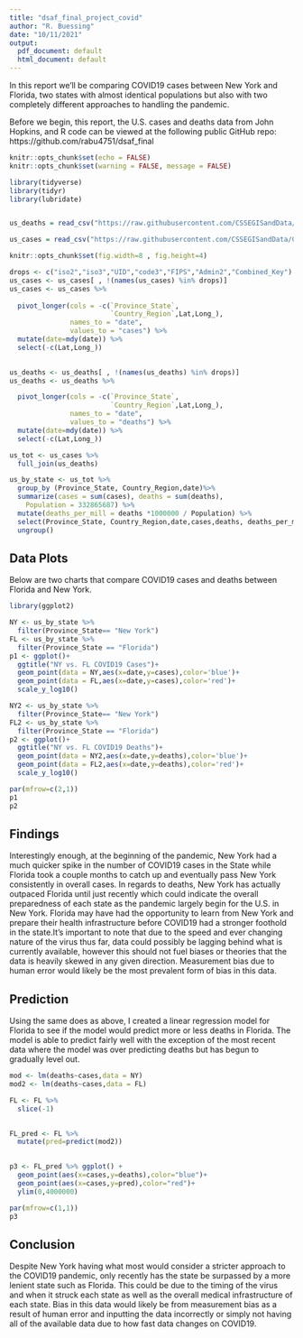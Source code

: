 ---
title: "dsaf_final_project_covid"
author: "R. Buessing"
date: "10/11/2021"
output:
  pdf_document: default
  html_document: default
---

In this report we'll be comparing COVID19 cases between New York and Florida, two states with almost identical populations but also with two completely different approaches to handling the pandemic. 

Before we begin, this report, the U.S. cases and deaths data from John Hopkins, and R code can be viewed at the following public GitHub repo: https://github.com/rabu4751/dsaf_final

```{r setup, include=FALSE}
knitr::opts_chunk$set(echo = FALSE)
knitr::opts_chunk$set(warning = FALSE, message = FALSE)
```


```{r load, include=FALSE}
library(tidyverse)
library(tidyr)
library(lubridate)


us_deaths = read_csv("https://raw.githubusercontent.com/CSSEGISandData/COVID-19/master/csse_covid_19_data/csse_covid_19_time_series/time_series_covid19_deaths_US.csv")

us_cases = read_csv("https://raw.githubusercontent.com/CSSEGISandData/COVID-19/master/csse_covid_19_data/csse_covid_19_time_series/time_series_covid19_confirmed_US.csv")

```

```{r plot_size, echo=FALSE,message=FALSE}
knitr::opts_chunk$set(fig.width=8 , fig.height=4) 
```

```{r tidy_cases, include=FALSE}
drops <- c("iso2","iso3","UID","code3","FIPS","Admin2","Combined_Key")
us_cases <- us_cases[ , !(names(us_cases) %in% drops)]
us_cases <- us_cases %>%
  
  pivot_longer(cols = -c(`Province_State`,
                         `Country_Region`,Lat,Long_),
               names_to = "date",
               values_to = "cases") %>%
  mutate(date=mdy(date)) %>%
  select(-c(Lat,Long_))
  

```

```{r tidy_deaths, include = FALSE}

us_deaths <- us_deaths[ , !(names(us_deaths) %in% drops)]
us_deaths <- us_deaths %>%

  pivot_longer(cols = -c(`Province_State`,
                         `Country_Region`,Lat,Long_),
               names_to = "date",
               values_to = "deaths") %>%
  mutate(date=mdy(date)) %>%
  select(-c(Lat,Long_))

```

```{r join, include = FALSE}
us_tot <- us_cases %>%
  full_join(us_deaths)

```

```{r by_state, echo=FALSE, message=FALSE}
us_by_state <- us_tot %>%
  group_by (Province_State, Country_Region,date)%>%
  summarize(cases = sum(cases), deaths = sum(deaths),
    Population = 332865687) %>%
  mutate(deaths_per_mill = deaths *1000000 / Population) %>%
  select(Province_State, Country_Region,date,cases,deaths, deaths_per_mill,Population)%>%
  ungroup()
```

## Data Plots

Below are two charts that compare COVID19 cases and deaths between Florida and New York.

```{r plot1, echo=FALSE, message=FALSE,include=FALSE,warning=FALSE}
library(ggplot2)

NY <- us_by_state %>%
  filter(Province_State== "New York")
FL <- us_by_state %>%
  filter(Province_State == "Florida")
p1 <- ggplot()+
  ggtitle("NY vs. FL COVID19 Cases")+
  geom_point(data = NY,aes(x=date,y=cases),color='blue')+
  geom_point(data = FL,aes(x=date,y=cases),color='red')+
  scale_y_log10()
```

```{r plot2, echo=FALSE, message=FALSE}

NY2 <- us_by_state %>%
  filter(Province_State== "New York")
FL2 <- us_by_state %>%
  filter(Province_State == "Florida")
p2 <- ggplot()+
  ggtitle("NY vs. FL COVID19 Deaths")+
  geom_point(data = NY2,aes(x=date,y=deaths),color='blue')+
  geom_point(data = FL2,aes(x=date,y=deaths),color='red')+
  scale_y_log10()

par(mfrow=c(2,1))
p1
p2
```

## Findings 

Interestingly enough, at the beginning of the pandemic, New York had a much quicker spike in the number of COVID19 cases in the State while Florida took a couple months to catch up and eventually pass New York consistently in overall cases. In regards to deaths, New York has actually outpaced Florida until just recently which could indicate the overall preparedness of each state as the pandemic largely begin for the U.S. in New York. Florida may have had the opportunity to learn from New York and prepare their health infrastructure before COVID19 had a stronger foothold in the state.It's important to note that due to the speed and ever changing nature of the virus thus far, data could possibly be lagging behind what is currently available, however this should not fuel biases or theories that the data is heavily skewed in any given direction. Measurement bias due to human error would likely be the most prevalent form of bias in this data.

## Prediction

Using the same does as above, I created a linear regression model for Florida to see if the model would predict
more or less deaths in Florida. The model is able to predict fairly well with the exception of the most recent data where the model was over predicting deaths but has begun to gradually level out. 

```{r model, message=FALSE,echo=FALSE}
mod <- lm(deaths~cases,data = NY)
mod2 <- lm(deaths~cases,data = FL)

FL <- FL %>%
  slice(-1)
  
```
```{r add_model, message=FALSE,echo=FALSE}
FL_pred <- FL %>%
  mutate(pred=predict(mod2))
  
```

```{r plot3, message=FALSE,echo=FALSE}
p3 <- FL_pred %>% ggplot() +
  geom_point(aes(x=cases,y=deaths),color="blue")+
  geom_point(aes(x=cases,y=pred),color="red")+
  ylim(0,4000000)

par(mfrow=c(1,1))
p3
```

## Conclusion

Despite New York having what most would consider a stricter approach to the COVID19 pandemic, only recently has the state be surpassed by a more lenient state such as Florida. This could be due to the timing of the virus and when it struck each state as well as the overall medical infrastructure of each state. Bias in this data would likely be from measurement bias as a result of human error and inputting the data incorrectly or simply not having all of the available data due to how fast data changes on COVID19.